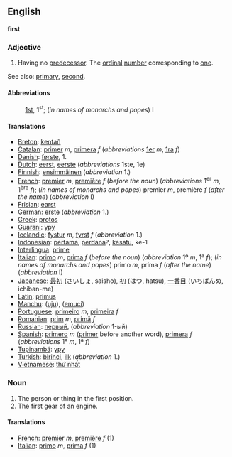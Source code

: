 ==English==
'''first'''

===Adjective===

# Having no [[predecessor]]. The [[ordinal]] [[number]] corresponding to [[one]].

See also: [[primary]], [[second]].

====Abbreviations====
:[[1st]], 1<sup>st</sup>; (''in names of monarchs and popes'') I

====Translations====

*[[Breton]]: [[kentañ]]
*[[Catalan]]: [[primer]] ''m'', [[primera]] ''f'' (''abbreviations'' [[1er]] ''m'', [[1ra]] ''f'')
*[[Danish]]: [[første]], 1.
*[[Dutch]]: [[eerst]], [[eerste]] (''abbreviations'' 1ste, 1e)
*[[Finnish]]: [[ensimmäinen]] (''abbreviation'' 1.)
*[[French]]: [[premier]] ''m'', [[première]] ''f'' (''before the noun'') (''abbreviations'' 1<sup>er</sup> ''m'', 1<sup>ère</sup> ''f''); (''in names of monarchs and popes'') premier ''m'', première ''f'' (''after the name'') (''abbreviation'' I)
*[[Frisian]]: [[earst]]
*[[German]]: [[erste]] (''abbreviation'' 1.)
*[[Greek]]: [[protos]]
*[[Guarani]]: [[ypy]]
*[[Icelandic]]: [[fystur]] ''m'', [[fyrst]] ''f'' (''abbreviation'' 1.)
*[[Indonesian]]: [[pertama]], [[perdana]]?, [[kesatu]], ke-1
*[[Interlingua]]: [[prime]]
*[[Italian]]: [[primo]] ''m'', [[prima]] ''f'' (''before the noun'') (''abbreviation'' 1º ''m'', 1ª ''f''); (''in names of monarchs and popes'') primo ''m'', prima ''f'' (''after the name'') (''abbreviation'' I)
*[[Japanese]]: [[最初]] (さいしょ, saisho), [[初]] (はつ, hatsu), [[一番目]] (いちばんめ, ichiban-me)
*[[Latin]]: [[primus]]
*[[Manchu]]: ([[uju]]), ([[emuci]])
*[[Portuguese]]: [[primeiro]] ''m'', [[primeira]] ''f''
*[[Romanian]]: [[prim]] ''m'', [[primă]] ''f''
*[[Russian]]: [[первый]], (''abbreviation'' 1-ый)
*[[Spanish]]: [[primero]] ''m'' ([[primer]] before another word), [[primera]] ''f'' (''abbreviations'' 1° ''m'', 1ª ''f'')
*[[Tupinambá]]: [[ypy]]
*[[Turkish]]: [[birinci]], [[ilk]] (''abbreviation'' 1.)
*[[Vietnamese]]: [[thứ nhất]]

===Noun===

#The person or thing in the first position.
#The first gear of an engine.

====Translations====

*[[French]]: [[premier]] ''m'', [[première]] ''f'' (1)
*[[Italian]]: [[primo]] ''m'', [[prima]] ''f'' (1)